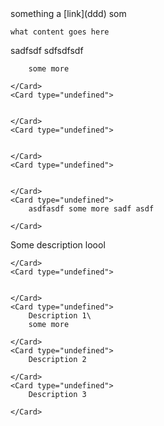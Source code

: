 
<Callout type="note">
    something a [link](ddd)

</Callout>
<Card type="undefined">
    som

    what content goes here

</Card>
sadfsdf

<CardGroup cols="2">
    <Card type="undefined">
        sdfsdfsdf

        some more

    </Card>
    <Card type="undefined">
        

    </Card>
    <Card type="undefined">
        

    </Card>
    <Card type="undefined">
        

    </Card>
    <Card type="undefined">
        asdfasdf some more sadf asdf 

    </Card>

</CardGroup>

<CardGroup cols="2">
    <Card type="undefined">
        Some description loool

    </Card>
    <Card type="undefined">
        

    </Card>
    <Card type="undefined">
        Description 1\
        some more 

    </Card>
    <Card type="undefined">
        Description 2

    </Card>
    <Card type="undefined">
        Description 3

    </Card>

</CardGroup>
